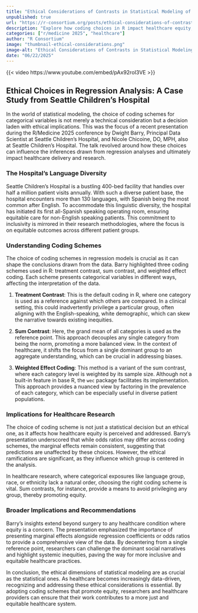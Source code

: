 ```yaml
--- 
title: "Ethical Considerations of Contrasts in Statistical Modeling of Medical Equity" 
unpublished: true 
url: "https://r-consortium.org/posts/ethical-considerations-of-contrasts-in-statistical-modeling-of-medical-equity/"
description: "Explore how coding choices in R impact healthcare equity, focusing on ethical implications in regression analysis." 
categories: ["r/medicine 2025", "healthcare"]
author: "R Consortium" 
image: "thumbnail-ethical-considerations.png" 
image-alt: "Ethical Considerations of Contrasts in Statistical Modeling of Medical Equity - Dwight Barry and Nicole Chicoine" 
date: "06/22/2025" 
---
```


{{< video https://www.youtube.com/embed/pAx92roI3VE >}}

## Ethical Choices in Regression Analysis: A Case Study from Seattle Children's Hospital

In the world of statistical modeling, the choice of coding schemes for categorical variables is not merely a technical consideration but a decision laden with ethical implications. This was the focus of a recent presentation during the R/Medicine 2025 conference by Dwight Barry, Principal Data Scientist at Seattle Children's Hospital, and Nicole Chicoine, DO, MPH, also at Seattle Children's Hospital. The talk revolved around how these choices can influence the inferences drawn from regression analyses and ultimately impact healthcare delivery and research.

### The Hospital's Language Diversity

Seattle Children's Hospital is a bustling 400-bed facility that handles over half a million patient visits annually. With such a diverse patient base, the hospital encounters more than 130 languages, with Spanish being the most common after English. To accommodate this linguistic diversity, the hospital has initiated its first all-Spanish speaking operating room, ensuring equitable care for non-English speaking patients. This commitment to inclusivity is mirrored in their research methodologies, where the focus is on equitable outcomes across different patient groups.

### Understanding Coding Schemes

The choice of coding schemes in regression models is crucial as it can shape the conclusions drawn from the data. Barry highlighted three coding schemes used in R: treatment contrast, sum contrast, and weighted effect coding. Each scheme presents categorical variables in different ways, affecting the interpretation of the data.

1. **Treatment Contrast**: This is the default coding in R, where one category is used as a reference against which others are compared. In a clinical setting, this could inadvertently privilege a particular group, often aligning with the English-speaking, white demographic, which can skew the narrative towards existing inequities.

2. **Sum Contrast**: Here, the grand mean of all categories is used as the reference point. This approach decouples any single category from being the norm, promoting a more balanced view. In the context of healthcare, it shifts the focus from a single dominant group to an aggregate understanding, which can be crucial in addressing biases.

3. **Weighted Effect Coding**: This method is a variant of the sum contrast, where each category level is weighted by its sample size. Although not a built-in feature in base R, the `wec` package facilitates its implementation. This approach provides a nuanced view by factoring in the prevalence of each category, which can be especially useful in diverse patient populations.

### Implications for Healthcare Research

The choice of coding scheme is not just a statistical decision but an ethical one, as it affects how healthcare equity is perceived and addressed. Barry's presentation underscored that while odds ratios may differ across coding schemes, the marginal effects remain consistent, suggesting that predictions are unaffected by these choices. However, the ethical ramifications are significant, as they influence which group is centered in the analysis.

In healthcare research, where categorical exposures like language group, race, or ethnicity lack a natural order, choosing the right coding scheme is vital. Sum contrasts, for instance, provide a means to avoid privileging any group, thereby promoting equity.

### Broader Implications and Recommendations

Barry's insights extend beyond surgery to any healthcare condition where equity is a concern. The presentation emphasized the importance of presenting marginal effects alongside regression coefficients or odds ratios to provide a comprehensive view of the data. By decentering from a single reference point, researchers can challenge the dominant social narratives and highlight systemic inequities, paving the way for more inclusive and equitable healthcare practices.

In conclusion, the ethical dimensions of statistical modeling are as crucial as the statistical ones. As healthcare becomes increasingly data-driven, recognizing and addressing these ethical considerations is essential. By adopting coding schemes that promote equity, researchers and healthcare providers can ensure that their work contributes to a more just and equitable healthcare system.